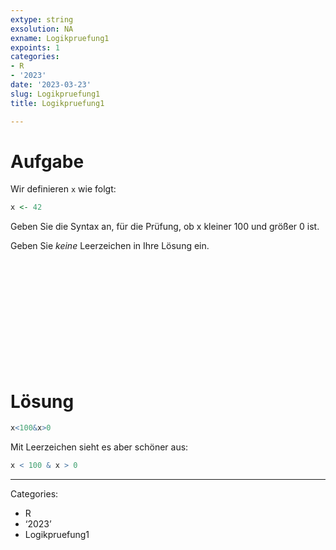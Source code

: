 ```yaml
---
extype: string 
exsolution: NA
exname: Logikpruefung1 
expoints: 1
categories:
- R
- '2023'
date: '2023-03-23'
slug: Logikpruefung1
title: Logikpruefung1

---
```







# Aufgabe

Wir definieren `x` wie folgt:

```r
x <- 42
```

Geben Sie die Syntax an, für die Prüfung, ob x kleiner 100 und größer 0 ist.

Geben Sie *keine* Leerzeichen in Ihre Lösung ein.



</br>
</br>
</br>
</br>
</br>
</br>
</br>
</br>
</br>
</br>

# Lösung

```r
x<100&x>0
```


Mit Leerzeichen sieht es aber schöner aus:

```r
x < 100 & x > 0
```



---

Categories: 

- R
- '2023'
- Logikpruefung1


